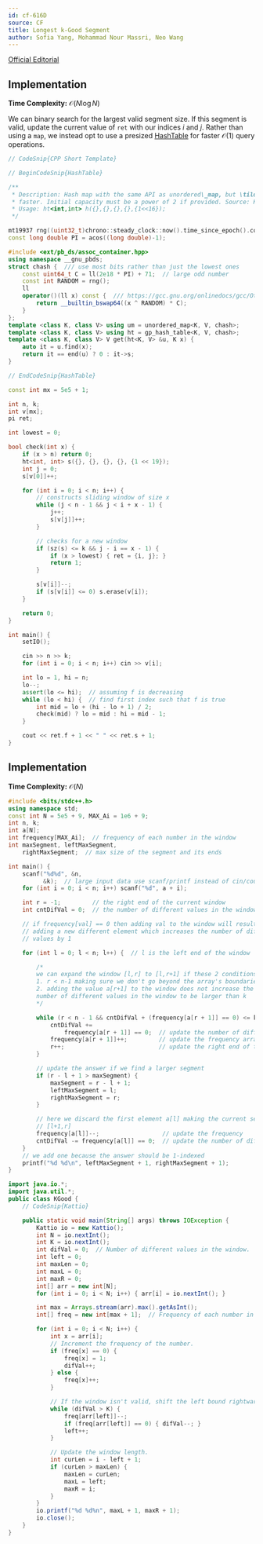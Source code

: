 ```yaml
---
id: cf-616D
source: CF
title: Longest k-Good Segment
author: Sofia Yang, Mohammad Nour Massri, Neo Wang
---
```


[Official Editorial](https://codeforces.com/blog/entry/22712)

## Implementation

**Time Complexity:** $\mathcal{O}(N \log N)$

We can binary search for the largest valid segment size. If this segment is
valid, update the current value of $\texttt{ret}$ with our indices $i$ and $j$.
Rather than using a `map`, we instead opt to use a presized
[HashTable](/gold/faster-hashmap) for faster $\mathcal{O}(1)$
query operations.

<LanguageSection>
<CPPSection>

```cpp
// CodeSnip{CPP Short Template}

// BeginCodeSnip{HashTable}

/**
 * Description: Hash map with the same API as unordered\_map, but \tilde 3x
 * faster. Initial capacity must be a power of 2 if provided. Source: KACTL
 * Usage: ht<int,int> h({},{},{},{},{1<<16});
 */

mt19937 rng((uint32_t)chrono::steady_clock::now().time_since_epoch().count());
const long double PI = acos((long double)-1);

#include <ext/pb_ds/assoc_container.hpp>
using namespace __gnu_pbds;
struct chash {  /// use most bits rather than just the lowest ones
	const uint64_t C = ll(2e18 * PI) + 71;  // large odd number
	const int RANDOM = rng();
	ll
	operator()(ll x) const {  /// https://gcc.gnu.org/onlinedocs/gcc/Other-Builtins.html
		return __builtin_bswap64((x ^ RANDOM) * C);
	}
};
template <class K, class V> using um = unordered_map<K, V, chash>;
template <class K, class V> using ht = gp_hash_table<K, V, chash>;
template <class K, class V> V get(ht<K, V> &u, K x) {
	auto it = u.find(x);
	return it == end(u) ? 0 : it->s;
}

// EndCodeSnip{HashTable}

const int mx = 5e5 + 1;

int n, k;
int v[mx];
pi ret;

int lowest = 0;

bool check(int x) {
	if (x > n) return 0;
	ht<int, int> s({}, {}, {}, {}, {1 << 19});
	int j = 0;
	s[v[0]]++;

	for (int i = 0; i < n; i++) {
		// constructs sliding window of size x
		while (j < n - 1 && j < i + x - 1) {
			j++;
			s[v[j]]++;
		}

		// checks for a new window
		if (sz(s) <= k && j - i == x - 1) {
			if (x > lowest) { ret = {i, j}; }
			return 1;
		}

		s[v[i]]--;
		if (s[v[i]] <= 0) s.erase(v[i]);
	}

	return 0;
}

int main() {
	setIO();

	cin >> n >> k;
	for (int i = 0; i < n; i++) cin >> v[i];

	int lo = 1, hi = n;
	lo--;
	assert(lo <= hi);  // assuming f is decreasing
	while (lo < hi) {  // find first index such that f is true
		int mid = lo + (hi - lo + 1) / 2;
		check(mid) ? lo = mid : hi = mid - 1;
	}

	cout << ret.f + 1 << " " << ret.s + 1;
}
```
</CPPSection>
</LanguageSection>



## Implementation

**Time Complexity:** $\mathcal{O}(N)$

<LanguageSection>
<CPPSection>

```cpp
#include <bits/stdc++.h>
using namespace std;
const int N = 5e5 + 9, MAX_Ai = 1e6 + 9;
int n, k;
int a[N];
int frequency[MAX_Ai];  // frequency of each number in the window
int maxSegment, leftMaxSegment,
    rightMaxSegment;  // max size of the segment and its ends

int main() {
	scanf("%d%d", &n,
	      &k);  // large input data use scanf/printf instead of cin/cout
	for (int i = 0; i < n; i++) scanf("%d", a + i);

	int r = -1;         // the right end of the current window
	int cntDifVal = 0;  // the number of different values in the window

	// if frequency[val] == 0 then adding val to the window will result in
	// adding a new different element which increases the number of different
	// values by 1

	for (int l = 0; l < n; l++) {  // l is the left end of the window

		/*
		we can expand the window [l,r] to [l,r+1] if these 2 conditions hold:
		1. r < n-1 making sure we don't go beyond the array's boundaries
		2. adding the value a[r+1] to the window does not increase the
		number of different values in the window to be larger than k
		*/

		while (r < n - 1 && cntDifVal + (frequency[a[r + 1]] == 0) <= k) {
			cntDifVal +=
			    frequency[a[r + 1]] == 0;  // update the number of different values
			frequency[a[r + 1]]++;         // update the frequency array
			r++;                           // update the right end of the current window
		}

		// update the answer if we find a larger segment
		if (r - l + 1 > maxSegment) {
			maxSegment = r - l + 1;
			leftMaxSegment = l;
			rightMaxSegment = r;
		}

		// here we discard the first element a[l] making the current segment
		// [l+1,r]
		frequency[a[l]]--;                  // update the frequency
		cntDifVal -= frequency[a[l]] == 0;  // update the number of different values
	}
	// we add one because the answer should be 1-indexed
	printf("%d %d\n", leftMaxSegment + 1, rightMaxSegment + 1);
}
```

</CPPSection>
<JavaSection>

```java
import java.io.*;
import java.util.*;
public class KGood {
	// CodeSnip{Kattio}

	public static void main(String[] args) throws IOException {
		Kattio io = new Kattio();
		int N = io.nextInt();
		int K = io.nextInt();
		int difVal = 0;  // Number of different values in the window.
		int left = 0;
		int maxLen = 0;
		int maxL = 0;
		int maxR = 0;
		int[] arr = new int[N];
		for (int i = 0; i < N; i++) { arr[i] = io.nextInt(); }

		int max = Arrays.stream(arr).max().getAsInt();
		int[] freq = new int[max + 1];  // Frequency of each number in the window.

		for (int i = 0; i < N; i++) {
			int x = arr[i];
			// Increment the frequency of the number.
			if (freq[x] == 0) {
				freq[x] = 1;
				difVal++;
			} else {
				freq[x]++;
			}

			// If the window isn't valid, shift the left bound rightwards.
			while (difVal > K) {
				freq[arr[left]]--;
				if (freq[arr[left]] == 0) { difVal--; }
				left++;
			}

			// Update the window length.
			int curLen = i - left + 1;
			if (curLen > maxLen) {
				maxLen = curLen;
				maxL = left;
				maxR = i;
			}
		}
		io.printf("%d %d%n", maxL + 1, maxR + 1);
		io.close();
	}
}
```

</JavaSection>

</LanguageSection>
